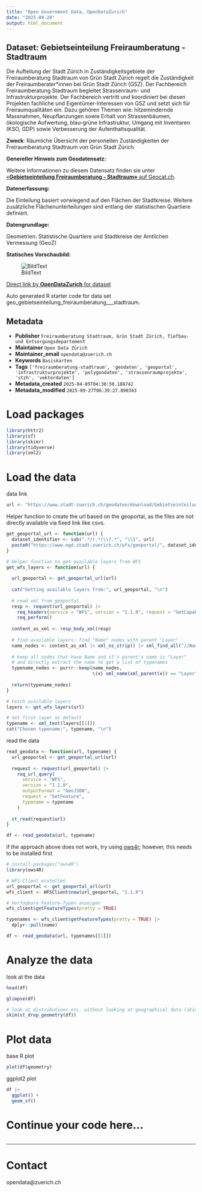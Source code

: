 ```yaml
---
title: "Open Government Data, OpenDataZurich"
date: "2025-09-28"
output: html_document
---
```


## Dataset: Gebietseinteilung Freiraumberatung - Stadtraum

Die Aufteilung der Stadt Zürich in Zuständigkeitsgebiete der Freiraumberatung Stadtraum von Grün Stadt Zürich regelt die Zuständigkeit der Freiraumberater*innen bei Grün Stadt Zürich (GSZ). Der Fachbereich Freiraumberatung Stadtraum begleitet Strassenraum- und Infrastrukturprojekte. Der Fachbereich vertritt und koordiniert bei diesen Projekten fachliche und Eigentümer-Interessen von GSZ und setzt sich für Freiraumqualitäten ein. Dazu gehören Themen wie: hitzemindernde Massnahmen, Neupflanzungen sowie Erhalt von Strassenbäumen, ökologische Aufwertung, blau-grüne Infrastruktur, Umgang mit Inventaren (KSO, GDP) sowie Verbesserung der Aufenthaltsqualität.

**Zweck**: Räumliche Übersicht der personellen Zuständigkeiten der Freiraumberatung Stadtraum von Grün Stadt Zürich

**Genereller Hinweis zum Geodatensatz:**


Weitere Informationen zu diesem Datensatz finden sie unter [«**Gebietseinteilung Freiraumberatung - Stadtraum»** auf Geocat.ch](https://www.geocat.ch/geonetwork/srv/ger/catalog.search#/metadata/cd372e3f-a04d-481f-9aa4-2709bbf2e84b).				
			   

**Datenerfassung:**

Die Einteilung basiert vorwiegend auf den Flächen der Stadtkreise. Weitere zusätzliche Flächenunterteilungen sind entlang der statistischen Quartiere definiert.

**Datengrundlage:**

Geometrien: Statistische Quartiere und Stadtkreise der Amtlichen Vermessung (GeoZ)

**Statisches Vorschaubild:**

![BildText](https://www.gis.stadt-zuerich.ch/zueriplan_docs/geocat/cd372e3f-a04d-481f-9aa4-2709bbf2e84b.png)



[Direct link by **OpenDataZurich** for dataset](https://data.stadt-zuerich.ch/dataset/geo_gebietseinteilung_freiraumberatung___stadtraum)

Auto generated R starter code for data set geo_gebietseinteilung_freiraumberatung___stadtraum.

## Metadata

- **Publisher** `Freiraumberatung Stadtraum, Grün Stadt Zürich, Tiefbau- und Entsorgungsdepartement`
- **Maintainer** `Open Data Zürich`
- **Maintainer_email** `opendata@zuerich.ch`
- **Keywords** `Basis­karten`
- **Tags** `['freiraumberatung-stadtraum', 'geodaten', 'geoportal', 'infrastrukturprojekte', 'polygondaten', 'strassenraumprojekte', 'stzh', 'vektordaten']`
- **Metadata_created** `2025-04-05T04:30:50.188742`
- **Metadata_modified** `2025-09-27T06:39:27.890343`


# Load packages

```r
library(httr2)
library(sf)
library(skimr)
library(tidyverse)
library(xml2)
```

# Load the data

data link
```r
url <- "https://www.stadt-zuerich.ch/geodaten/download/Gebietseinteilung_Freiraumberatung___Stadtraum?format=geojson_link"
```


Helper function to create the url based on the geoportal, as the files are not directly available via fixed link like csvs.
```r
get_geoportal_url <- function(url) {
  dataset_identifier <- sub(".*/(.*)\\?.*", "\\1", url)
  paste0("https://www.ogd.stadt-zuerich.ch/wfs/geoportal/", dataset_identifier)
}
```

```r
# Helper function to get available layers from WFS
get_wfs_layers <- function(url) {
  
  url_geoportal <- get_geoportal_url(url)
  
  cat("Getting available layers from:", url_geoportal, "\n")
  
  # read xml from geoportal
  resp <- request(url_geoportal) |> 
    req_headers(service = "WFS", version = "1.1.0", request = "GetCapabilities") |> 
    req_perform()
  
  content_as_xml <- resp_body_xml(resp)
  
  # find available layers: find "Name" nodes with parent "Layer"
  name_nodes <- content_as_xml |> xml_ns_strip() |> xml_find_all("//Name")
  
  # keep all nodes that have Name and it's parent's name is "Layer"
  # and directly extract the name to get a list of typenames
  typename_nodes <- purrr::keep(name_nodes,
                                \(x) xml_name(xml_parent(x)) == "Layer")
  
  return(typename_nodes)
}

# Fetch available layers
layers <- get_wfs_layers(url)

# Set first layer as default
typename <- xml_text(layers[[1]])
cat("Chosen typename:", typename, "\n")
```

read the data
```r
read_geodata <- function(url, typename) {
  url_geoportal <- get_geoportal_url(url)
  
  request <- request(url_geoportal) |>
    req_url_query(
      service = "WFS",
      version = "1.1.0",
      outputFormat = "GeoJSON",
      request = "GetFeature",
      typename = typename
    )
  
  st_read(request$url)
}

df <- read_geodata(url, typename)
```

if the approach above does not work, try using [ows4r](https://eblondel.github.io/ows4R/); however, this needs to be installed first
```r
# install.packages("ows4R")
library(ows4R)

# WFS-Client erstellen
url_geoportal <- get_geoportal_url(url)
wfs_client <- WFSClient$new(url_geoportal, "1.1.0")

# Verfügbare Feature-Typen anzeigen
wfs_client$getFeatureTypes(pretty = TRUE)

typenames <- wfs_client$getFeatureTypes(pretty = TRUE) |> 
  dplyr::pull(name)

df <- read_geodata(url, typenames[[1]])
```

# Analyze the data

look at the data
```r
head(df)
```

```r
glimpse(df)
```

```r
# look at distributions etc. without looking at geographical data (skim cannot deal with geometries)
skim(st_drop_geometry(df))
```

# Plot data

base R plot
```r
plot(df$geometry)
```

ggplot2 plot
```r
df |>
  ggplot() +
  geom_sf()
```

# Continue your code here...

```r

```

------------------------------------------------------------------------

# Contact

opendata@zuerich.ch
